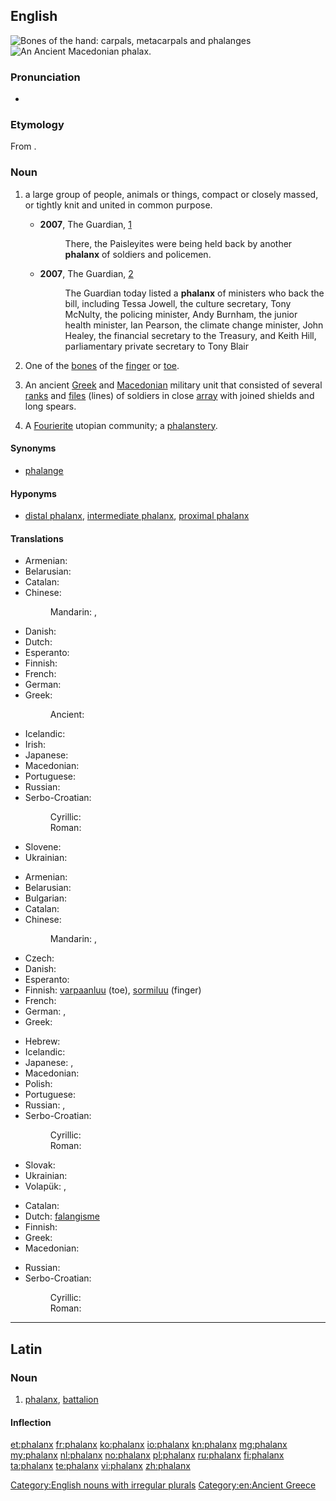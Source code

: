 {{also|Phalanx}}
==English==
{{wikipedia|Phalanx bone}}
{{wikipedia}}
[[File:Scheme_human_hand_bones-en.svg|thumb|Bones of the hand: [[carpal]]s, [[metacarpal]]s and '''phalanges''']]
[[File:Syntagma_phalangis.jpg|thumb|An Ancient Macedonian '''phalax'''.]]

===Pronunciation===
* {{audio|en-us-phalanx.ogg|Audio (US)}}

===Etymology===
From {{etyl|grc|en}} {{term|φάλαγξ|tr=phalanks||battle order, array|lang=grc|sc=polytonic}}.

===Noun===
{{en-noun|es|pl2=phalanges}}

# {{context|plural '''phalanxes'''}} a large group of people, animals or things, compact or closely massed, or tightly knit and united in common purpose.
#* '''2007''', The Guardian, [http://www.guardian.co.uk/commentisfree/story/0,,2073710,00.html]
#*: There, the Paisleyites were being held back by another '''phalanx''' of soldiers and policemen.
#* '''2007''', The Guardian, [http://www.guardian.co.uk/freedom/Story/0,,2065311,00.html]
#*: The Guardian today listed a '''phalanx''' of ministers who back the bill, including Tessa Jowell, the culture secretary, Tony McNulty, the policing minister, Andy Burnham, the junior health minister, Ian Pearson, the climate change minister, John Healey, the financial secretary to the Treasury, and Keith Hill, parliamentary private secretary to Tony Blair
# {{skeleton|plural '''phalanges'''}} One of the [[bone]]s of the [[finger]] or [[toe]].
# {{historical|plural '''phalanxes'''}} An ancient [[Greek]] and [[Macedonian]] military unit that consisted of several [[rank]]s and [[file]]s (lines) of soldiers in close [[array]] with joined shields and long spears.
# {{context|historical sociology}} A [[Fourierite]] utopian community; a [[phalanstery]].

====Synonyms====
* {{sense|anatomy, bone of the finger or toe}} [[phalange]]

====Hyponyms====
* {{sense|bone of the finger}} [[distal phalanx]], [[intermediate phalanx]], [[proximal phalanx]]

====Translations====
{{trans-top|ancient Greek military unit}}
* Armenian: {{t-|hy|փաղանգ|tr=p'aġang}}
* Belarusian: {{t-|be|фаланга|f|tr=falánha|sc=Cyrl}}
* Catalan: {{t-|ca|falange|f}}
* Chinese:
*: Mandarin: {{t|cmn|方陣|sc=Hani}}, {{t|cmn|方阵|tr=fāngzhèn|sc=Hani}}
* Danish: {{t-|da|falanks|c}}
* Dutch: {{t-|nl|falanx}}
* Esperanto: {{t-|eo|falango}}
* Finnish: {{t+|fi|falangi}}
* French: {{t+|fr|phalange|f}}
* German: {{t|de|Phalanx|f}}
* Greek: {{t+|el|φάλαγγα|f|tr=fálanga}}
*: Ancient: {{tø|grc|φάλαγξ|f|sc=polytonic}}
{{trans-mid}}
* Icelandic: {{t+|is|kjúka|f}}
* Irish: {{t-|ga|falang|m}}
* Japanese: {{t-|ja|ファランクス|tr=farankusu|sc=Jpan}}
* Macedonian: {{t-|mk|фаланга|f|tr=falánga}}
* Portuguese: {{t+|pt|falange|f}}
* Russian: {{t+|ru|фаланга|f|tr=falánga}}
* Serbo-Croatian:
*: Cyrillic: {{t-|sh|фаланга|f}}
*: Roman: {{t-|sh|falanga|f}}
* Slovene: {{t-|sl|falanga|f}}
* Ukrainian: {{t-|uk|фаланга|f|tr=falánha|sc=Cyrl}}
{{trans-bottom}}

{{trans-top|finger or toe bone}}
* Armenian: {{t-|hy|մատնահատված|tr=matnahatvaç}}
* Belarusian: {{t-|be|фаланга|f|tr=falánha|sc=Cyrl}}
* Bulgarian: {{t+|bg|фаланга|f|tr=falánga|sc=Cyrl}}
* Catalan: {{t-|ca|falange|f}}
* Chinese:
*: Mandarin: {{t|cmn|指骨|tr=zhǐgǔ|sc=Hani}}, {{qualifier|toe bone}} {{t|cmn|趾骨|tr=zhǐgǔ|sc=Hani}}
* Czech: {{t-|cs|článek prstu|m}}
* Danish: {{t-|da|falanks|c}}
* Esperanto: {{t-|eo|falango}}
* Finnish: [[varpaanluu]] (toe), [[sormiluu]] (finger)
* French: {{t+|fr|phalange|f}}
* German: {{t-|de|Fingerglied|n}}, {{qualifier|toe bone}} {{t-|de|Zehenglied|n}}
* Greek: {{t+|el|φάλαγγα|f|tr=fálanga}}
{{trans-mid}}
* Hebrew: {{t+|he|גליל|m|alt=גָּלִיל|tr=galíl}}
* Icelandic: {{t+|is|kjúka|f}}
* Japanese: {{t-|ja|指骨|tr=しこつ, shikotsu|sc=Jpan}}, {{qualifier|toe bone}} {{t-|ja|趾骨|tr=しこつ, shikotsu|sc=Jpan}}
* Macedonian: {{t-|mk|фаланга|f|tr=falánga|sc=Cyrl}}
* Polish: {{t+|pl|paliczek|m}}
* Portuguese: {{t+|pt|falange|f}}
* Russian: {{t+|ru|фаланга|f|tr=falánga}}, {{t-|ru|сустав пальца|m|tr=sustáv pálʹca|sc=Cyrl}}
* Serbo-Croatian:
*: Cyrillic: {{t-|sh|фаланга|f}}
*: Roman: {{t-|sh|falanga|f}}
* Slovak: {{t-|sk|článok prstu|m}}
* Ukrainian: {{t-|uk|фаланга|f|tr=falánha|sc=Cyrl}}
* Volapük: {{qualifier|finger}} {{t-|vo|doatabomil}}, {{qualifier|toe}} {{t-|vo|teanabomil}}
{{trans-bottom}}

{{trans-top|large group of animals, plants, or people}}
{{trans-mid}}
{{trans-bottom}}

{{trans-top|large group of people}}
* Catalan: {{t-|ca|falange|f}}
* Dutch: [[falangisme]]
* Finnish: {{t+|fi|falangi}}
* Greek: {{t+|el|φάλαγγα|f|tr=fálanga}}
* Macedonian: {{t-|mk|фаланга|f|tr=falánga}}
{{trans-mid}}
* Russian: {{t+|ru|фаланга|f|tr=falánga|sc=Cyrl}}
* Serbo-Croatian:
*: Cyrillic: {{t-|sh|фаланга|f}}
*: Roman: {{t-|sh|falanga|f}}
{{trans-bottom}}

[[Category:English nouns with irregular plurals]]
[[Category:en:Ancient Greece]]

----

==Latin==

===Noun===
{{la-noun|phalanx|phalangis|phalangis|f|third}}

# [[#English|phalanx]], [[battalion]]

====Inflection====
{{la-decl-3rd|phalanx|phalanx|phalang|phalang}}

[[et:phalanx]]
[[fr:phalanx]]
[[ko:phalanx]]
[[io:phalanx]]
[[kn:phalanx]]
[[mg:phalanx]]
[[my:phalanx]]
[[nl:phalanx]]
[[no:phalanx]]
[[pl:phalanx]]
[[ru:phalanx]]
[[fi:phalanx]]
[[ta:phalanx]]
[[te:phalanx]]
[[vi:phalanx]]
[[zh:phalanx]]